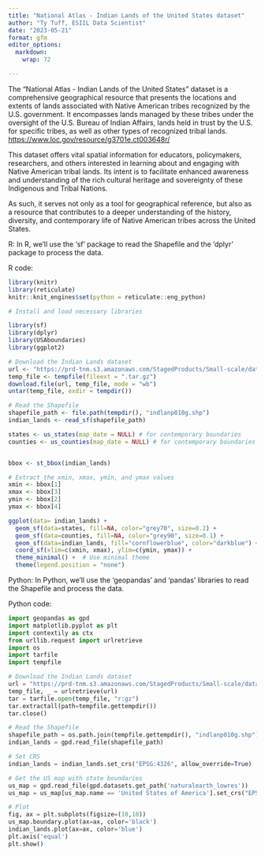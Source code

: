 ```yaml
---
title: "National Atlas - Indian Lands of the United States dataset"
author: "Ty Tuff, ESIIL Data Scientist"
date: "2023-05-21"
format: gfm
editor_options: 
  markdown: 
    wrap: 72

---
```


The "National Atlas - Indian Lands of the United States" dataset is a comprehensive geographical resource that presents the locations and extents of lands associated with Native American tribes recognized by the U.S. government. It encompasses lands managed by these tribes under the oversight of the U.S. Bureau of Indian Affairs, lands held in trust by the U.S. for specific tribes, as well as other types of recognized tribal lands. <https://www.loc.gov/resource/g3701e.ct003648r/>

This dataset offers vital spatial information for educators, policymakers, researchers, and others interested in learning about and engaging with Native American tribal lands. Its intent is to facilitate enhanced awareness and understanding of the rich cultural heritage and sovereignty of these Indigenous and Tribal Nations.

As such, it serves not only as a tool for geographical reference, but also as a resource that contributes to a deeper understanding of the history, diversity, and contemporary life of Native American tribes across the United States.



R:
In R, we'll use the 'sf' package to read the Shapefile and the 'dplyr' package to process the data.

R code:
```r
library(knitr)  
library(reticulate)  
knitr::knit_engines$set(python = reticulate::eng_python)  
```



```r

# Install and load necessary libraries

library(sf)
library(dplyr)
library(USAboundaries)
library(ggplot2)

# Download the Indian Lands dataset
url <- "https://prd-tnm.s3.amazonaws.com/StagedProducts/Small-scale/data/Boundaries/indlanp010g.shp_nt00968.tar.gz"
temp_file <- tempfile(fileext = ".tar.gz")
download.file(url, temp_file, mode = "wb")
untar(temp_file, exdir = tempdir())

# Read the Shapefile
shapefile_path <- file.path(tempdir(), "indlanp010g.shp")
indian_lands <- read_sf(shapefile_path)

states <- us_states(map_date = NULL) # for contemporary boundaries
counties <- us_counties(map_date = NULL) # for contemporary boundaries


bbox <- st_bbox(indian_lands)

# Extract the xmin, xmax, ymin, and ymax values
xmin <- bbox[1]
xmax <- bbox[3]
ymin <- bbox[2]
ymax <- bbox[4]

ggplot(data= indian_lands) + 
  geom_sf(data=states, fill=NA, color="grey70", size=0.2) +
  geom_sf(data=counties, fill=NA, color="grey90", size=0.1) +
  geom_sf(data=indian_lands, fill="cornflowerblue", color="darkblue") +
  coord_sf(xlim=c(xmin, xmax), ylim=c(ymin, ymax)) + 
  theme_minimal() +  # Use minimal theme
  theme(legend.position = "none") 


```


Python:
In Python, we'll use the 'geopandas' and 'pandas' libraries to read the Shapefile and process the data.

Python code:

```python

import geopandas as gpd
import matplotlib.pyplot as plt
import contextily as ctx
from urllib.request import urlretrieve
import os
import tarfile
import tempfile

# Download the Indian Lands dataset
url = "https://prd-tnm.s3.amazonaws.com/StagedProducts/Small-scale/data/Boundaries/indlanp010g.shp_nt00968.tar.gz"
temp_file, _ = urlretrieve(url)
tar = tarfile.open(temp_file, "r:gz")
tar.extractall(path=tempfile.gettempdir())
tar.close()

# Read the Shapefile
shapefile_path = os.path.join(tempfile.gettempdir(), "indlanp010g.shp")
indian_lands = gpd.read_file(shapefile_path)

# Set CRS
indian_lands = indian_lands.set_crs("EPSG:4326", allow_override=True)

# Get the US map with state boundaries
us_map = gpd.read_file(gpd.datasets.get_path('naturalearth_lowres'))
us_map = us_map[us_map.name == 'United States of America'].set_crs("EPSG:4326")

# Plot
fig, ax = plt.subplots(figsize=(10,10))
us_map.boundary.plot(ax=ax, color='black')
indian_lands.plot(ax=ax, color='blue')
plt.axis('equal')
plt.show()
```



